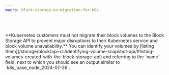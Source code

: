 ```yaml
---
macro: block-storage-no-migration-for-k8s
---
```


<Message type="important">
 <br></br>
  **Kubernetes customers must not migrate their block volumes to the Block Storage API to prevent major disruptions to their Kubernetes service and block volume unavailability.** You can identify your volumes by [listing them](/storage/block/api-cli/identifying-volume-snapshot-api/#listing-volumes-created-with-the-block-storage-api) and referring to the `name` field, next to which you should see an output similar to `k8s_base_node_2024-07-26`.
</Message>